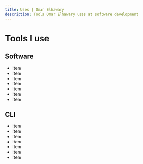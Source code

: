 ```yaml
---
title: Uses | Omar Elhawary
description: Tools Omar Elhawary uses at software development
---
```


# Tools I use

## Software

- Item
- Item
- Item
- Item
- Item
- Item
- Item

## CLI

- Item
- Item
- Item
- Item
- Item
- Item
- Item
